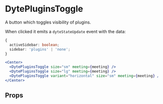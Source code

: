 # DytePluginsToggle

A button which toggles visibility of plugins.

When clicked it emits a `dyteStateUpdate` event with the data:

```ts
{
  activeSidebar: boolean;
  sidebar: 'plugins' | 'none';
}
```

```jsx live
<Center>
  <DytePluginsToggle size="sm" meeting={meeting} />
  <DytePluginsToggle size="lg" meeting={meeting} />
  <DytePluginsToggle variant="horizontal" size="sm" meeting={meeting} />
</Center>
```

## Props

<PropsTable of="dyte-plugins-toggle" />
